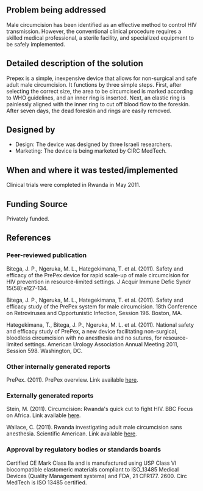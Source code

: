 {{Medical Device
|Health Topic=HIV/AIDS
|Classification=Preventative
|Scope=Commercialized
|Location=Africa
|Image=Prepex.jpg
}}
==Problem being addressed==
Male circumcision has been identified as an effective method to control HIV transmission. However, the conventional clinical procedure requires a skilled medical professional, a sterile facility, and specialized equipment to be safely implemented.

==Detailed description of the solution==
Prepex is a simple, inexpensive device that allows for non-surgical and safe adult male circumcision. It functions by three simple steps. First, after selecting the correct size, the area to be circumcised is marked according to WHO guidelines, and an inner ring is inserted. Next, an elastic ring is painlessly aligned with the inner ring to cut off blood flow to the foreskin. After seven days, the dead foreskin and rings are easily removed.

==Designed by==
*Design: The device was designed by three Israeli researchers.
*Marketing: The device is being marketed by CIRC MedTech.

==When and where it was tested/implemented ==
Clinical trials were completed in Rwanda in May 2011.

==Funding Source==
Privately funded.

==References==
===Peer-reviewed publication===
Bitega, J. P., Ngeruka, M. L., Hategekimana, T. et al. (2011). Safety and efficacy of the PrePex device for rapid scale-up of male circumcision for HIV prevention in resource-limited settings. J Acquir Immune Defic Syndr 15(58):e127-134.

Bitega, J. P., Ngeruka, M. L., Hategekimana, T. et al. (2011). Safety and efficacy study of the PrePex system for male circumcision. 18th Conference on Retroviruses and Opportunistic Infection, Session 196. Boston, MA.

Hategekimana, T., Bitega, J. P., Ngeruka, M. L. et al. (2011). National safety and efficacy study of PrePex, a new device facilitating non-surgical, bloodless circumcision with no anesthesia and no sutures, for resource-limited settings. American Urology Association Annual Meeting 2011, Session 598. Washington, DC.

===Other internally generated reports===
PrePex. (2011). PrePex overview. Link available [http://www.prepex.com/Device.aspx here].

===Externally generated reports===
Stein, M. (2011). Circumcision: Rwanda's quick cut to fight HIV. BBC Focus on Africa. Link available [http://www.bbc.co.uk/news/world-africa-14111847 here].

Wallace, C. (2011). Rwanda investigating adult male circumcision sans anesthesia. Scientific American. Link available [http://www.scientificamerican.com/article.cfm?id=rwanda-investigating-adult-male-circumcision-without-anesthesia here].

===Approval by regulatory bodies or standards boards===
Certified CE Mark Class IIa and is manufactured using USP Class VI biocompatible elastomeric materials compliant to ISO_13485 Medical Devices (Quality Management systems) and FDA, 21 CFR177. 2600. Circ MedTech is ISO 13485 certified.
